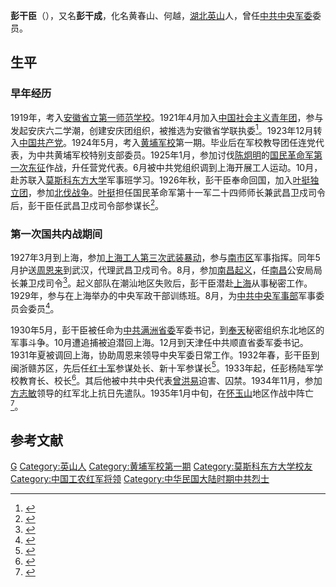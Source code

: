 {{Infobox military person
|name =彭干臣
|born =1899年
|died =1935年1月
|image = 
|image_size = 
|caption =
|birth name = 
|courtesy name = 
|nickname = 
|placeofbirth ={{QING}}[[安徽省|安徽省]][[英山县|英山县]]
|placeofdeath ={{ROC}}[[江西省|江西省]][[怀玉山|怀玉山]]
|placeofburial =
|party = {{CPC}}
|allegiance =
|alma mater =[[安徽省立第一师范学校|安徽省立第一师范学校]]<br />[[黄埔军校|黄埔军校]]第一期
|branch =
|serviceyears =
|rank =
|unit =
|commands =[[国民革命军|国民革命军]]<br>[[中国工农红军|中国工农红军]]
|battles =[[国民革命军东征|国民革命军东征]]<br>[[北伐战争|北伐战争]]<br>[[第一次国共内战|第一次国共内战]]
|awards =
|spouse = 
|relations = 
|laterwork =
|signature =
}}
'''彭干臣'''（{{bd|1899年||1935年|1月}}），又名'''彭干成'''，化名黄春山、何越，[[湖北|湖北]][[英山|英山]]人，曾任[[中共中央军委|中共中央军委]]委员。

== 生平 ==
=== 早年经历 ===
1919年，考入[[安徽省立第一师范学校|安徽省立第一师范学校]]。1921年4月加入[[中国社会主义青年团|中国社会主义青年团]]，参与发起安庆六二学潮，创建安庆团组织，被推选为安徽省学联执委<ref>{{cite book|author=王永均|title=黄埔军校三百名将传|year=1989|location=广西人民出版社|pages=730|isbn=7-219-01084-2}}</ref>。1923年12月转入[[中国共产党|中国共产党]]。1924年5月，考入[[黄埔军校|黄埔军校]]第一期。毕业后在军校教导团任连党代表，为中共黄埔军校特别支部委员。1925年1月，参加讨伐[[陈炯明|陈炯明]]的[[国民革命军东征|国民革命军第一次东征]]作战，升任营党代表。6月被中共党组织调到上海开展工人运动。10月，赴苏联入[[莫斯科东方大学|莫斯科东方大学]]军事班学习。1926年秋，彭干臣奉命回国，加入[[叶挺独立团|叶挺独立团]]，参加[[北伐战争|北伐战争]]。[[叶挺|叶挺]]担任国民革命军第十一军二十四师师长兼武昌卫戍司令后，彭干臣任武昌卫戍司令部参谋长<ref>{{cite book|editor=中国工农红军第一方面军史编审委员会|title=中国工农红军第一方面军人物志|year=1995|location=北京|publisher=解放军出版社|pages=646|isbn=7-5065-2383-3}}</ref>。

=== 第一次国共内战期间 ===
1927年3月到上海，参加[[上海工人三次武装起义|上海工人第三次武装暴动]]，参与[[南市区|南市区]]军事指挥。同年5月护送[[周恩来|周恩来]]到武汉，代理武昌卫戍司令。8月，参加[[南昌起义|南昌起义]]，任[[南昌|南昌]]公安局局长兼卫戍司令<ref>{{cite book|author1=刘振华|title=八一起义前后的南昌公安局 人民公安机关初创阶段的研究|date=2001|publisher=江西高校出版社|location=南昌|isbn=7-81075-174-3|pages=130}}</ref>。起义部队在潮汕地区失败后，彭干臣潜赴[[上海|上海]]从事秘密工作。1929年，参与在上海举办的中央军政干部训练班。8月，为[[中共中央军事部|中共中央军事部]]军事委员会委员<ref>{{cite book|author1=湖北省地方志编纂委员会编|title=湖北省志：人物 上|date=2000|publisher=湖北人民出版社|location=武汉|isbn=7-216-02860-0|pages=533}}</ref>。

1930年5月，彭干臣被任命为[[中共满洲省委|中共满洲省委]]军委书记，到[[奉天|奉天]]秘密组织东北地区的军事斗争。10月遭追捕被迫潜回上海。12月到天津任中共顺直省委军委书记。1931年夏被调回上海，协助周恩来领导中央军委日常工作。1932年春，彭干臣到闽浙赣苏区，先后任[[红十军|红十军]]参谋处长、新十军参谋长<ref>{{cite book|title=中国红军人物志|author=王健英|location=广州|publisher=广东人民出版社|year=2000|isbn=7-218-03199-4|pages=804}}</ref>。1933年起，任彭杨陆军学校教育长、校长<ref>{{cite book|title=中国工农红军第十军 下|author1=张建华|author2=孙盛年|year=2010|pages=460|location=北京|publisher=国防大学出版社|isbn=978-7-5626-1736-5}}</ref>。其后他被中共中央代表[[曾洪易|曾洪易]]迫害、囚禁。1934年11月，参加[[方志敏|方志敏]]领导的红军北上抗日先遣队。1935年1月中旬，在[[怀玉山|怀玉山]]地区作战中阵亡<ref>{{cite book|title=黄埔军校将帅录|author=陈予欢编著|pages=1522|publisher=广州出版社|year=1998|isbn=7-80592-838-X}}</ref>。

== 参考文献 ==
{{Reflist}}

{{中國國民黨陸軍軍官學校第一期學生}}
{{Authority control}}

{{DEFAULTSORT:P}}
[[Category:彭姓|G]]
[[Category:英山人|Category:英山人]]
[[Category:黄埔军校第一期|Category:黄埔军校第一期]]
[[Category:莫斯科东方大学校友|Category:莫斯科东方大学校友]]
[[Category:中国工农红军将领|Category:中国工农红军将领]]
[[Category:中华民国大陆时期中共烈士|Category:中华民国大陆时期中共烈士]]